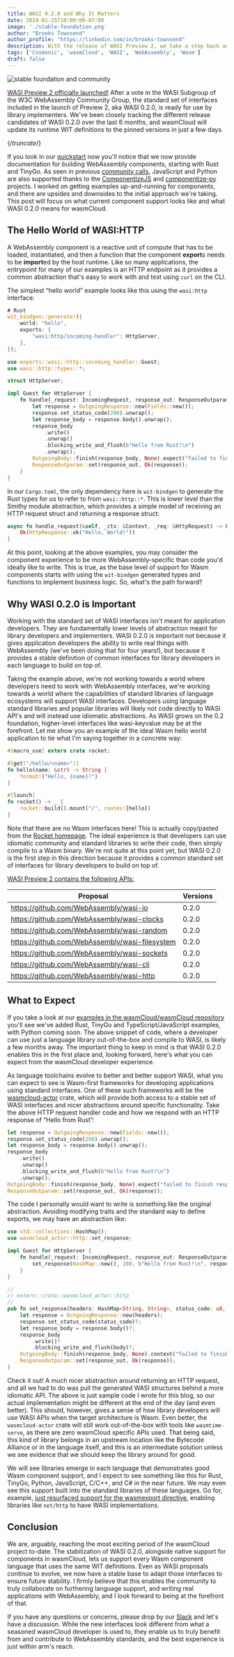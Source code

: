 ```yaml
---
title: WASI 0.2.0 and Why It Matters
date: 2024-01-25T10:00:00-07:00
image: './stable-foundation.png'
author: "Brooks Townsend"
author_profile: "https://linkedin.com/in/brooks-townsend"
description: With the release of WASI Preview 2, we take a step back and look at why it matters for wasmCloud and the WebAssembly ecosystem.
tags: ['Cosmonic', 'wasmCloud', 'WASI', 'WebAssembly', 'Wasm']
draft: false
---
```


![stable foundation and community](./stable-foundation.png)

[WASI Preview 2 officially launched!](https://github.com/WebAssembly/WASI/pull/577) After a vote in the WASI Subgroup of the W3C WebAssembly Community Group, the standard set of interfaces included in the launch of Preview 2, aka WASI 0.2.0, is ready for use by library implementers. We've been closely tracking the different release candidates of WASI 0.2.0 over the last 6 months, and wasmCloud will update its runtime WIT definitions to the pinned versions in just a few days.

{/*truncate*/}

If you look in our [quickstart](https://wasmcloud.com/docs/tour/hello-world) now you'll notice that we now provide documentation for building WebAssembly components, starting with Rust and TinyGo. As seen in previous [community calls](https://wasmcloud.com/community), JavaScript and Python are also supported thanks to the [ComponentizeJS](https://github.com/bytecodealliance/componentizejs/) and [componentize-py](https://github.com/bytecodealliance/componentize-py) projects. I worked on getting examples up-and-running for components, and there are upsides and downsides to the initial approach we're taking. This post will focus on what current component support looks like and what WASI 0.2.0 means for wasmCloud.

## The Hello World of WASI:HTTP

A WebAssembly component is a reactive unit of compute that has to be loaded, instantiated, and then a function that the component **export**s needs to be **import**ed by the host runtime. Like so many applications, the entrypoint for many of our examples is an HTTP endpoint as it provides a common abstraction that's easy to work with and test using `curl` on the CLI.

The simplest “hello world” example looks like this using the `wasi:http` interface:

```rust
# Rust
wit_bindgen::generate!({
    world: "hello",
    exports: {
        "wasi:http/incoming-handler": HttpServer,
    },
});

use exports::wasi::http::incoming_handler::Guest;
use wasi::http::types::*;

struct HttpServer;

impl Guest for HttpServer {
    fn handle(_request: IncomingRequest, response_out: ResponseOutparam) {
        let response = OutgoingResponse::new(Fields::new());
        response.set_status_code(200).unwrap();
        let response_body = response.body().unwrap();
        response_body
            .write()
            .unwrap()
            .blocking_write_and_flush(b"Hello from Rust!\n")
            .unwrap();
        OutgoingBody::finish(response_body, None).expect("failed to finish response body");
        ResponseOutparam::set(response_out, Ok(response));
    }
}
```

In our `Cargo.toml`, the only dependency here is `wit-bindgen` to generate the Rust types for us to refer to from `wasi::http::*`. This is lower level than the Smithy module abstraction, which provides a simple model of receiving an HTTP request struct and returning a response struct:

```rust
async fn handle_request(&self, _ctx: &Context, _req: &HttpRequest) -> RpcResult<HttpResponse> {
    Ok(HttpResponse::ok("Hello, World!"))
}
```

At this point, looking at the above examples, you may consider the component experience to be more WebAssembly-specific than code you'd ideally like to write. This is true, as the base level of support for Wasm components starts with using the `wit-bindgen` generated types and functions to implement business logic. So, what's the path forward?

## Why WASI 0.2.0 is Important

Working with the standard set of WASI interfaces isn't meant for application developers. They are fundamentally lower levels of abstraction meant for library developers and implementers. WASI 0.2.0 is important not because it gives application developers the ability to write real things with WebAssembly (we've been doing that for four years!), but because it provides a stable definition of common interfaces for library developers in each language to build on top of.

Taking the example above, we're not working towards a world where developers need to work with WebAssembly interfaces, we're working towards a world where the capabilities of standard libraries of language ecosystems will support WASI interfaces. Developers using language standard libraries and popular libraries will likely not code directly to WASI API's and will instead use idiomatic abstractions. As WASI grows on the 0.2 foundation, higher-level interfaces like wasi-keyvalue may be at the forefront. Let me show you an example of the ideal Wasm hello world application to tie what I'm saying together in a concrete way:

```rust
#[macro_use] extern crate rocket;

#[get("/hello/<name>")]
fn hello(name: &str) -> String {
    format!("Hello, {name}!")
}

#[launch]
fn rocket() -> _ {
    rocket::build().mount("/", routes![hello])
}
```

Note that there are no Wasm interfaces here! This is actually copy/pasted from the [Rocket homepage](https://rocket.rs/). The ideal experience is that developers can use idiomatic community and standard libraries to write their code, then simply compile to a Wasm binary. We're not quite at this point yet, but WASI 0.2.0 is the first step in this direction because it provides a common standard set of interfaces for library developers to build on top of.

[WASI Preview 2 contains the following APIs:](https://github.com/WebAssembly/WASI/tree/main/preview2#wasi-preview-2-contents)

| Proposal                                       | Versions |
| ---------------------------------------------- | -------- |
| <https://github.com/WebAssembly/wasi-io>         | 0.2.0    |
| <https://github.com/WebAssembly/wasi-clocks>     | 0.2.0    |
| <https://github.com/WebAssembly/wasi-random>     | 0.2.0    |
| <https://github.com/WebAssembly/wasi-filesystem> | 0.2.0    |
| <https://github.com/WebAssembly/wasi-sockets>    | 0.2.0    |
| <https://github.com/WebAssembly/wasi-cli>        | 0.2.0    |
| <https://github.com/WebAssembly/wasi-http>       | 0.2.0    |

## What to Expect

If you take a look at our [examples in the wasmCloud/wasmCloud repository](https://github.com/wasmCloud/wasmCloud/tree/main/examples) you'll see we've added Rust, TinyGo and TypeScript/JavaScript examples, with Python coming soon. The above snippet of code, where a developer can use just a language library out-of-the-box and compile to WASI, is likely a few months away. The important thing to keep in mind is that WASI 0.2.0 enables this in the first place and, looking forward, here's what you can expect from the wasmCloud developer experience.

As language toolchains evolve to better and better support WASI, what you can expect to see is Wasm-first frameworks for developing applications using standard interfaces. One of these such frameworks will be the [wasmcloud-actor](https://github.com/wasmCloud/wasmCloud/tree/main/crates/actor) crate, which will provide both access to a stable set of WASI interfaces and nicer abstractions around specific functionality. Take the above HTTP request handler code and how we respond with an HTTP response of “Hello from Rust”:

```rust
let response = OutgoingResponse::new(Fields::new());
response.set_status_code(200).unwrap();
let response_body = response.body().unwrap();
response_body
    .write()
    .unwrap()
    .blocking_write_and_flush(b"Hello from Rust!\n")
    .unwrap();
OutgoingBody::finish(response_body, None).expect("failed to finish response body");
ResponseOutparam::set(response_out, Ok(response));
```

The code I personally would want to write is something like the original abstraction. Avoiding modifying traits and the standard way to define exports, we may have an abstraction like:

```rust
use std::collections::HashMap();
use wasmcloud_actor::http::set_response;

impl Guest for HttpServer {
    fn handle(_request: IncomingRequest, response_out: ResponseOutparam) {
        set_response(HashMap::new(), 200, b"Hello from Rust!\n", response_out).expect("should be able to set HTTP response");
    }
}

//
// extern::crate::wasmcloud_actor::http
//
pub fn set_response(headers: HashMap<String, String>, status_code: u8, body: &[u8], response_out: ResponseOutparam) -> anyhow::Result<bool> {
    let response = OutgoingResponse::new(headers);
    response.set_status_code(status_code)?;
    let response_body = response.body()?;
    response_body
        .write()?
        .blocking_write_and_flush(body)?;
    OutgoingBody::finish(response_body, None).context("failed to finish response body")?;
    ResponseOutparam::set(response_out, Ok(response));
}
```

Check it out! A much nicer abstraction around returning an HTTP request, and all we had to do was pull the generated WASI structures behind a more idiomatic API. The above is just sample code I wrote for this blog, so our actual implementation might be different at the end of the day (and even better). This should, however, gives a sense of how library developers will use WASI APIs when the target architecture is Wasm. Even better, the `wasmcloud-actor` crate will still work out-of-the-box with tools like `wasmtime-serve`, as there are zero wasmCloud specific APIs used. That being said, this kind of library belongs in an upstream location like the Bytecode Alliance or in the language itself, and this is an intermediate solution unless we see evidence that we should keep the library around for good.

We will see libraries emerge in each language that demonstrates good Wasm component support, and I expect to see something like this for Rust, TinyGo, Python, JavaScript, C/C++, and C# in the near future. We may even see this support built into the standard libraries of these languages. Go for, example, [just resurfaced support for the wasmexport directive](https://github.com/golang/go/issues/42372), enabling libraries like `net/http` to have WASI implementations.

## Conclusion

We are, arguably, reaching the most exciting period of the wasmCloud project to-date. The stabilization of WASI 0.2.0, alongside native support for components in wasmCloud, lets us support every Wasm component language that uses the same WIT definitions. Even as WASI proposals continue to evolve, we now have a stable base to adapt those interfaces to ensure future stability. I firmly believe that this enables the community to truly collaborate on furthering language support, and writing real applications with WebAssembly, and I look forward to being at the forefront of that.

If you have any questions or concerns, please drop by our [Slack](https://slack.wasmcloud.com) and let's have a discussion. While the new interfaces look different from what a seasoned wasmCloud developer is used to, they enable us to truly benefit from and contribute to WebAssembly standards, and the best experience is just within arm's reach.

